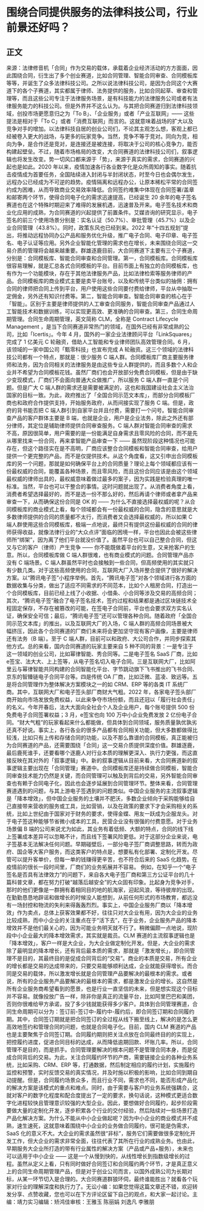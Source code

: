 # 围绕合同提供服务的法律科技公司，行业前景还好吗？
## 正文
来源：法律修音机「合同」作为交易的载体，承载着企业经济活动的方方面面，因此围绕合同，衍生出了多个创业赛道，比如合同管理、智能合同审查、合同模板库等等，并诞生了众多法律科技公司。之所以说法律科技公司，是因为合同这个大赛道下的各个子赛道，其实都属于律师、法务提供的服务，比如合同起草、审查和管理等，而且这些公司专注于法律服务场景，是有科技能力的法律服务公司或者有法律服务能力的科技公司。但是外界并不这么认为。与其把合同赛道归到法律科技领域，创投市场更愿意归之为「To B」、「企业服务」或者「产业互联网」—— 这些提法是相对于「To C」或者「消费互联网」而言的。这就意味着战场的扩大以及竞争对手的增加。以法律科技自居的创业公司们，不论其主观怎么想，客观上都已经被卷入更大的战场，与更多的玩家竞争。当然，竞争不等于竞对。同向为竞，相向为争，是合作还是竞对，是连接还是被连接，将取决于公司的核心竞争力，能否构建起壁垒。不过，随着市场格局的改变，大合同赛道的法律科技公司们，叙事逻辑也将发生改变。势一切风口都来源于「势」，来源于真实的需求，合同赛道的兴起也是如此。2020 年以来，疫情加速各行各业数字化是众所周知的事实。随着抗击疫情成为首要任务，全国陆续进入封闭与半封闭状态，时至今日也会偶尔发生，远程办公已经成为不可逆的趋势。疫情隔离和远程办公，让原本稀松平常的合同签约成为困难，从而导致商业交易效率降低。合同签约难集中体现在合同签署/盖章和邮寄两个环节，使得合同电子化的需求迅速提高，已经诞生 20 余年的电子签名赛道也在这个特殊时期迎来了难得的发展机遇，迅速普及开来。电子签名技术和商业化应用的成熟，为合同赛道的兴起提供了前置条件。艾媒咨询的研究显示，电子签名的前三个使用场景分别是：实名认证（50.7%）、审批管理（45.7%）以及企业合同管理（43.8%）。同时，政策东风也已经到来。2022 年“十四五规划”提出，将推动远程协同办公产品和服务优化升级，推广电子合同、电子印章、电子签名、电子认证等应用。另外企业智能化管理的需求也在增长，未来围绕合同这一交易介质的管理将会越来越重要。群雄逐鹿目前，大合同赛道下主要有三个子赛道，分别是：合同模板库、智能合同审查和合同管理。第一，合同模板库。合同模板库很容易理解，就是汇总各式合同模板的平台。目前市面上有独立的合同模板库，也有作为一个功能模块，存在于其他法律服务产品，比如法律检索等服务律师的产品。合同模板库的商业模式主要是卖平台账号，以及和传统平台类似的抽佣：拥有合同的律师把合同上传到平台，用户使用这些合同要付费给律师，平台从中抽取一定佣金，另外还有知识付费等。第二，智能合同审查。智能合同审查的核心在于「智能」。区别于主要是律师提供的人工审查合同服务，智能合同审查产品通过人工智能技术和数据训练，可以实现更高效、更准确的合同审查。第三，合同生命周期管理。合同生命周期管理，英文简称 CLM，全称是 Contract Lifecycle Management ，是当下合同赛道非常热门的领域，在国外已经有非常成熟的公司，比如「Icertis」。今年 4 月，国外的一家企业法律顾问平台「LinkSquares」完成了 1 亿美元 C 轮融资，借助人工智能和专业律师团队高效管理合同。6 月，该领域的一家中国公司「甄零科技」也宣布完成 A 轮融资。这三个领域的法律科技公司都有一个特点，那就是：很少服务 C 端人群。合同模板库厂商主要服务律师和法务，因为合同相关的法律服务是由这些专业人群提供的，而且多数个人和企业并不希望为合同模板花钱。虽然厂商们也会开放部分免费合同模板，但是由于缺少变现模式，厂商们不会面向普通大众做推广，所以服务 C 端人群一直是个问题。但是广大 C 端人群的需求还是需要被满足的，这也和我国建设社会主义法治国家的目标一致。为此，政府推出了「全国合同示范文本库」，而部分合同模板厂商也和政府合作提供支持，开始服务政府，从而间接实现了服务 C 端。但是，政府的背书能否把 C 端人群引到自家平台并且付费，需要打一个问号。智能合同审查产品的客户群体主要是 B 端，也就是企业，用户是企业法务，除此之外还有部分律师，其定位是辅助律师提供合同审查服务。C 端人群对智能合同审查的需求不高，原因很简单，用户需要的是一份能满足自身需求且零风险的合同，而不是先从哪里找来一份合同，再来拿智能产品审查一下 —— 虽然现阶段这种情况也可能存在，但这个路径实在是不高明，厂商应该整合合同模板和智能合同审查，给用户提供一个更完整的产品，而不是仅提供技术。从这个角度看，这又引申出合同模板库的另一个问题，那就是如何确保平台上的合同质量？理论上每个领域都应该有一份最权威的合同，能覆盖各种场景，而且零风险，而且这份合同应该是由这个领域最权威的律师出具的，最权威意味着做过最多的案子，因为实践是检验真理的唯一标准。当然，平台也可以干整合的事情。这时问题就出现了。从消费者角度上看，消费者希望选择最好的，而不是选一份不那么好的，然后再请个律师或者拿产品来审查一下，从而确保这份合同是 OK 的 —— 为什么不直接选择最权威的呢？从合同模板库的商业模式上看，每个领域都会有一份最权威的合同，隐含的意思就是大多数律师提供的合同的质量都不太行，而消费者又会选择最权威的，所以如果 C 端人群使用这些合同模板库，极端一点地说，最终只有提供这份最权威的合同的律师获得收益，就像法律行业的“大众点评”面临的困境一样，平台也因此会被这些律师所“绑架”，因为离了他们平台就没价值了。虽然平台也可以自己整合合同，但这又与它的客户（律师）产生竞争 —— 你不能既做着平台的生意，又来抢客户的生意。所以，合同模板库做 C 端人群很难，也有商业模式的问题。合同管理产品亦没有 C 端场景。C 端人群虽然平时也会接触到一些合同，但高频使用的其实就只有少数几类。对于这些高频使用的合同，互联网大厂入场并整合提供了很好的解决方案。以“腾讯电子签”小程序举例。首先，“腾讯电子签”对各个领域进行各方面的数据收集与分类，做出了适应不同需求的不同范本，比如个人租房合同，打造出一个合同模板库，目前已经上线了小收据、小借条、小合同等涉及交易的高频合同；其次，“腾讯电子签”融合了电子签名技术，签约过程和结果都是通过区块链技术全程固定保存，不存在被篡改的可能，在签电子合同前，平台也会要求双方实名认证，确保安全可信；最后，“腾讯电子签”还可以管理各种合同。随着政府「全国合同示范文本库」的推出，以及互联网大厂的入场，C 端人群的高频合同场景被大幅挤压，因此各个合同赛道的厂商们未来将会更加坚守现有客户画像，主要是律师还有法务（B 端）。至于 C 端人群，目前可以和政府、大公司合作，并同步探索其他方式。总的来看，国内合同赛道的玩家主要来自 5 种不同的背景：一是专注于这一领域的创业公司，比如幂律智能、秀合同等。二是电子签名 SaaS 厂商，比如e签宝、法大大、上上签等，从电子签名切入电子合同。三是互联网大厂，比如阿里云与幂律智能共同构建的合同智能化平台、字节跳动旗下飞书推出的飞书合同、京东的智臻链电子合同平台等。四是传统 OA 厂商，比如泛微、蓝凌、致远等。五是将合同管理作为整体解决方案模块之一的如 CRM、ERP 等的各类 IT 系统厂商。其中，互联网大厂和电子签头部厂商财大气粗。2022 年，各家电子签头部厂商开始向市场发放免费权益，以此来争夺市场份额，而且还冠以「履行社会责任」的名义。今年开春后，法大大面向全社会个人及企业用户，每个账号提供 500 份免费电子合同签署权益；3 月，e签宝也向 100 万中小企业免费发放 2 亿份电子合同。“财大气粗”的玩家看起来什么都能做，但具体到合同领域，服务质量孰优孰劣还真不好说。事实上，各行各业的很多产品都有合同相关功能，但大多数都做得比较浅，比如只有上传和存储合同的功能，以及不那么靠谱的合同模板，真正能被归为合同赛道的产品，还需要围绕「合同」这一交易介质提供深度价值。群雄逐鹿，最后鹿死谁手，还要看哪个逐鹿人对行业本质的理解更深入、执行力更强，而这直接反映在其对外的「叙事逻辑」中。新的叙事逻辑从目前来看，大合同赛道新的叙事逻辑主要出现在「合同管理」赛道中。合同模板库还是持续做合同模板，智能合同审查技术能力仍然是关键，而合同管理可以触及到背后的交易，另外智能合同审查也有赖于合同电子化，因此也会逐步延展到合同管理环节。整体来看，合同管理赛道遇到的问题，与其上游电子签遇到的问题类似。中国企业服务的主流叙事逻辑是「降本增效」，但中国企业服务的土壤并不肥沃，多数企业倾向于采购能够给自己直接带来营收的服务或工具，比如营销，以及在政策的要求下才会采购相关的系统，比如上世纪由于国家对于财务的要求，使得金蝶、用友一跃成为企服龙头。对于电子签这种能够节省微小成本的工具，民营企业没有很强的付费意愿。对于业务场景偏 B 端的公司来说尤为如此，其业务有着低频、大额的特点，合同的线下线上签署成本差异可以忽略不计，而且线下签署风险更低。对于这部分企业来说，电子签基本无法解决任何问题。早期碰壁后，一部分电子签厂商调整思路，转而为政府、国企等大客户服务，而这类客户的特点是，想要私有化部署、定制化开发。尽管可以提升客单价，但每一单的钱赚得更辛苦，也不符合后来的 SaaS 化趋势。在疫情前的很长一段时间里，厂商们的业务拓展并不容易。 例如，在知乎一个“电子签名是否具有法律效力”的问题下，来自各大电子签厂商和第三方公证平台的几十篇科普文章，都在努力打破“越落后越安全”的大众固有印象。比起身为竞争对手，那时的他们更像是一群拥有着相同目的地的航海家，迎起风浪，等待彼岸的出现。在勤勤恳恳地辟谣和做增长的时候没人能想到，从前任何形式的市场教育，都远没有一场封控和物流的失利来得轰轰烈烈。事实上，中国企业服务厂商以「降本增效」作为卖点，总体上获客效果都不好，往往只对大企业有用，因为大企业的业务比较成熟，而中小企业的关注重点在于“活下去”，在于业务，企业服务产品的降本增效并不是他们最关心的，因为可能业务明天就不行了。稍微偏颇一点地说，现阶段中小企业最大的降本增效需求，其实就是裁员。CLM 赛道的主流叙事逻辑也是「降本增效」，客户一样是大企业，为大企业做定制化开发。但是，大企业的需求除了最明显的降本增长，还有背后最本质的需求，那就是「激发增长」，即合同管理不是目的，其最终目的是促成合同背后的“交易”。商业的本质是交易，所有企业的增长都是交易的达成带来的，只要交易能够顺利达成，企业就能获得增长。而合同是交易的载体，所以激发增长就是合同管理产品要解决的最根本的需求。或者说，所有的企业服务产品要解决的最根本的需求，都是激发企业的增长。这自然是所有企业服务商希望看到的愿景，也是行业一直坚信的未来，但是想实现这个目标并不容易。就像投放广告一样，除非你是真正的流量平台，比如阿里巴巴和美团，否则你很难给甲方承诺，投了多少钱就能获得多少客户。具体到合同管理赛道，合同生命周期可以分为：签订前-签订中-履约中-履约后，即合同签订期和合同履约期。其中，合同签订期就是把合同签订的全过程从线下搬至线上，解决的是怎么更高效地签约和管理合同的问题，也就是合同电子化。目前，国内 CLM 赛道的产品也是主要聚焦于合同签订期。合同履约期则把关注点放在合同最终目的的实现上，把控履约进度，促进合同目标的达成，从而降低逾期回款、坏账几率。所以，合同管理不是目的，而是抓手。合同管理要解决的根本问题不是管理合同本身，而是促成合同背后的交易。为此，关注合同履约环节的产商，需要链接企业的各种业务系统，比如采购、CRM、ERP 等，打通数据，然后制定相应的履约计划，实施履约监控和预警，实时反馈交易的真实情况，并及时施以积极的影响，比如合同到期自动提醒。但是，合同履约场景众多，而且行业不同，需求也不同，能否形成产品化的解决方案是该模式的重点和难点。同时，由于需要与客户的业务系统强耦合，这就对客户的数字化程度和配合度提出了一定的要求，换句话说，这种模式更适合数字化进程较快且管理意识较强的大型企业。因此，要想做好合同履约，起步阶段需要做大量的定制化开发，逐步积累各个行业的交付经验，然后陆续对一些场景打造产品化解决方案。为什么不能从中小企业做起呢？因为中小企业的商业模式并不成熟，速生速死，这就意味着围绕中小企业的业务做合同履约，很可能是伪需求，SaaS 化的意义不大。大企业的需求虽然很“非标”，服务它们需要做很多定制化开发工作，但大企业的需求非常全面，往往代表了其所在行业的成熟业务。也由此，早期服务大企业所打造的带有行业属性的解决方案（产品或产品+服务），未来也可以适用于中小企业 —— 这是一个从慢到快的，从线性增长到指数级增长的过程。虽然从定义上看，只有同时做好合同签订和合同履约两个环节，才是真正意义上的合同生命周期管理产品，但是对于创业公司而言，以国外成熟公司为长期对标，从某一环节切入是合理的。大合同赛道群狼环伺，最终谁能胜出？就看各个玩家对行业的理解深度和执行力了。无讼小编：如果您觉得这篇文章还不错，欢迎转发分享、点赞收藏，您也可以在下方评论区留下自己的观点，和大家一起讨论。主编：靖力实习编辑：矫鸿佳审核：王雅玉 陈丽娟 刘逸凡 李雅朋